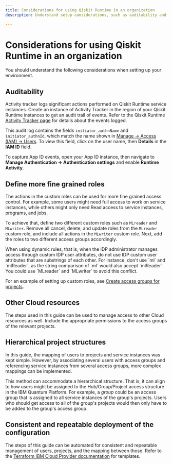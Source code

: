 ```yaml
---
title: Considerations for using Qiskit Runtime in an organization
description: Understand setup considerations, such as auditability and defining fine-grained roles.

---
```


# Considerations for using Qiskit Runtime in an organization

You should understand the following considerations when setting up your environment.

## Auditability


Activity tracker logs significant actions performed on Qiskit Runtime service instances. Create an instance of Activity Tracker in the region of your Qiskit Runtime instances to get an audit trail of events. Refer to the Qiskit Runtime [Activity Tracker page](/docs/quantum-computing?topic=quantum-computing-at_events) for details about the events logged.

This audit log contains the fields `initiator_authnName` and `initiator_authnId`, which match the name shown in [Manage → Access (IAM) → Users](https://cloud.ibm.com/iam/users). To view this field, click on the user name, then **Details** in the **IAM ID** field.

To capture App ID events, open your App ID instance, then navigate to **Manage Authentication -> Authentication settings** and enable **Runtime Activity**.

## Define more fine grained roles

The actions in the custom roles can be used for more fine grained access control. For example, some users might need full access to work on service instances, while others might only need Read access to service instances, programs, and jobs.

To achieve that, define two different custom roles such as `MLreader` and `MLwriter`. Remove all cancel, delete, and update roles from the `MLreader` custom role, and include all actions in the `MLwriter` custom role. Next, add the roles to two different access groups accordingly.

<Admonition type="note">
When using dynamic rules, that is, when the IDP administrator manages access through custom IDP user attributes, do not use IDP custom user attributes that are substrings of each other. For instance, don't use `ml` and `mlReader`, as the string comparison of `ml` would also accept `mlReader`. You could use `MLreader` and `MLwriter` to avoid this conflict.
</Admonition>

For an example of setting up custom roles, see [Create access groups for projects](/guides/quantum-computing-quickstart-steps-org#create-group-org).

## Other Cloud resources

The steps used in this guide can be used to manage access to other Cloud resources as well. Include the appropriate permissions to the access groups of the relevant projects.

## Hierarchical project structures

In this guide, the mapping of users to projects and service instances was kept simple. However, by associating several users with access groups and referencing service instances from several access groups, more complex mappings can be implemented.

This method can accommodate a hierarchical structure. That is, it can align to how users might be assigned to the Hub/Group/Project access structure in the IBM Quantum Platform. For example, a _group_ could be an access group that is assigned to all service instances of the group's projects. Users who should get access to all of the group's projects would then only have to be added to the group's access group.

## Consistent and repeatable deployment of the configuration

The steps of this guide can be automated for consistent and repeatable management of users, projects, and the mapping between those. Refer to the [Terraform IBM Cloud Provider documentation](https://registry.terraform.io/providers/IBM-Cloud/ibm/latest/docs) for templates.
